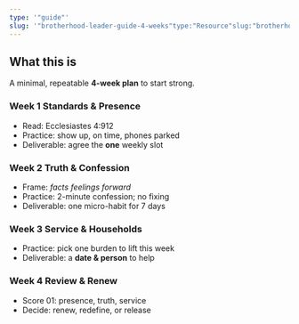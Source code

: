 ```yaml
---
type: '"guide"'
slug: '"brotherhood-leader-guide-4-weeks"type:"Resource"slug:"brotherhood-leader-guide-4-weeks"tags:["guide","brotherhood"]coverImage:"/assets/images/resources/brotherhood-guide.jpg"'
---
```


## What this is

A minimal, repeatable **4-week plan** to start strong.

### Week 1 Standards & Presence

- Read: Ecclesiastes 4:912
- Practice: show up, on time, phones parked
- Deliverable: agree the **one** weekly slot

### Week 2 Truth & Confession

- Frame: _facts feelings forward_
- Practice: 2-minute confession; no fixing
- Deliverable: one micro-habit for 7 days

### Week 3 Service & Households

- Practice: pick one burden to lift this week
- Deliverable: a **date & person** to help

### Week 4 Review & Renew

- Score 01: presence, truth, service
- Decide: renew, redefine, or release
